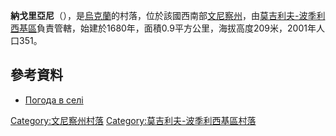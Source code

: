 {{coord|48|29|46|N|27|34|25|E|scale:30000|display=title}}

'''納戈里亞尼'''（{{lang-uk|Нагоряни}}），是[[烏克蘭|烏克蘭]]的村落，位於該國西南部[[文尼察州|文尼察州]]，由[[莫吉利夫-波季利西基區|莫吉利夫-波季利西基區]]負責管轄，始建於1680年，面積0.9平方公里，海拔高度209米，2001年人口351。

==參考資料==
* [http://weather.in.ua/ua/vinnickaja/16536 Погода в селі ] {{Wayback|url=http://weather.in.ua/ua/vinnickaja/16536 |date=20181019205610 }}

[[Category:文尼察州村落|Category:文尼察州村落]]
[[Category:莫吉利夫-波季利西基區村落|Category:莫吉利夫-波季利西基區村落]]


{{Vinnytsia-geo-stub}}